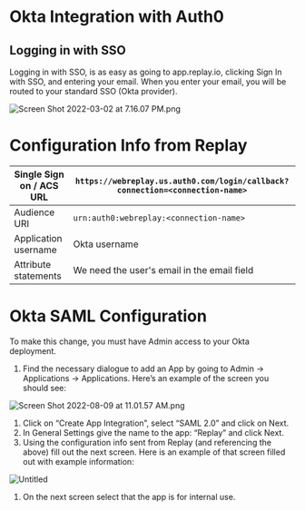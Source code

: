 # Okta Integration with Auth0

## Logging in with SSO

Logging in with SSO, is as easy as going to app.replay.io, clicking Sign In with SSO, and entering your email. When you enter your email, you will be routed to your standard SSO (Okta provider). 

![Screen Shot 2022-03-02 at 7.16.07 PM.png](/media/getting-started/teams-admin/organization-features/okta-integration-with-auth0/Screen_Shot_2022-03-02_at_7.16.07_PM.png)

# Configuration Info from Replay

| Single Sign on / ACS URL | `https://webreplay.us.auth0.com/login/callback?connection=<connection-name>` |
| --- | --- |
| Audience URI | `urn:auth0:webreplay:<connection-name>` |
| Application username | Okta username |
| Attribute statements | We need the user's email in the email field |

# Okta SAML Configuration

To make this change, you must have Admin access to your Okta deployment.

1. Find the necessary dialogue to add an App by going to Admin → Applications → Applications. Here’s an example of the screen you should see:

![Screen Shot 2022-08-09 at 11.01.57 AM.png](/media/getting-started/teams-admin/organization-features/okta-integration-with-auth0/Screen_Shot_2022-08-09_at_11.01.57_AM.png)

1. Click on “Create App Integration”, select “SAML 2.0” and click on Next.
2. In General Settings give the name to the app: “Replay” and click Next.
3. Using the configuration info sent from Replay (and referencing the above) fill out the next screen. Here is an example of that screen filled out with example information:

![Untitled](/media/getting-started/teams-admin/organization-features/okta-integration-with-auth0/Untitled.png)

1. On the next screen select that the app is for internal use.